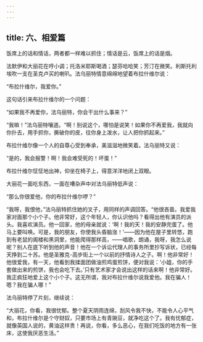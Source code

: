 ```yaml
---
---
---
```

title: 六、相爱篇
---




饭席上的话和情话，两者都一样难以抓住；情话是云，饭席上的话是烟。

法默伊和大丽花在哼小调；托洛米耶斯喝酒；瑟芬哈哈笑；芳汀在微笑。利斯托利埃吹一支在圣克卢买的喇叭。法乌丽特情意绵绵地望着布拉什维尔说：

“布拉什维尔，我爱你。”

这句话引来布拉什维尔的一个问题：

“如果我不再爱你，法乌丽特，你会干出什么事来？”

“我嘛！”法乌丽特嚷道。“啊！别说这个，哪怕是说笑！如果你不再爱我，我就向你扑去，用手抓你，撕破你的皮，往你身上泼水，让人把你抓起来。”

布拉什维尔像一个人的自尊心受到奉承，美滋滋地微笑着。法乌丽特又说：

“是的，我会报警！啊！我会难受死的！坏蛋！”

布拉什维尔怔怔地出神，仰坐在椅子上，得意洋洋地闭上双眼。

大丽花一面吃东西，一面在嘈杂声中对法乌丽特低声说：

“那么你很爱他，你的布拉什维尔啰？”

“我呀，我恨他，”法乌丽特抓住她的叉子，用同样的声调回答。“他很吝啬。我爱我家对面那个小个子。他非常好，这个年轻人，你认识他吗？看得出他有演员的派头。我喜欢演员。他一回家，他的母亲就说：‘啊！我的天！我的安静完蛋了。他马上要叫唤。可是，我的朋友，你使我头昏脑涨！’——因为他在屋子里转悠，跑到有老鼠的阁楼和黑洞里，他能爬得那样高，——唱歌，朗诵，我呀，我怎么说呢？别人在底下听到他的声音！他在一个诉讼代理人的事务所里抄写诉状，已经每天挣到二十苏。他是圣雅克-高步街上一个以前的抒情诗人之子。啊！他非常好！他很爱我，有一天，他看到我揉面团做油煎鸡蛋煎饼，便对我说：‘小姐，你的手套做出来的煎饼，我也会吃下去。’只有艺术家才会说出这样的话来啊！他非常好。我正疯狂地爱上这个小个子。这无所谓，我对布拉什维尔说我爱他。我在骗人！嗯？我在骗人哪！”

法乌丽特停了片刻，继续说：

“大丽花，你看，我很忧郁。整个夏天阴雨连绵，刮风令我不快，不能令人心平气和，布拉什维尔是个守财奴，只要市场上有青豌豆，就净吃这个了。我有忧郁症，就像英国人说的，黄油这样贵！再说，你看，多么恶心，在我们吃饭的地方有一张床，这使我厌恶生活。”
